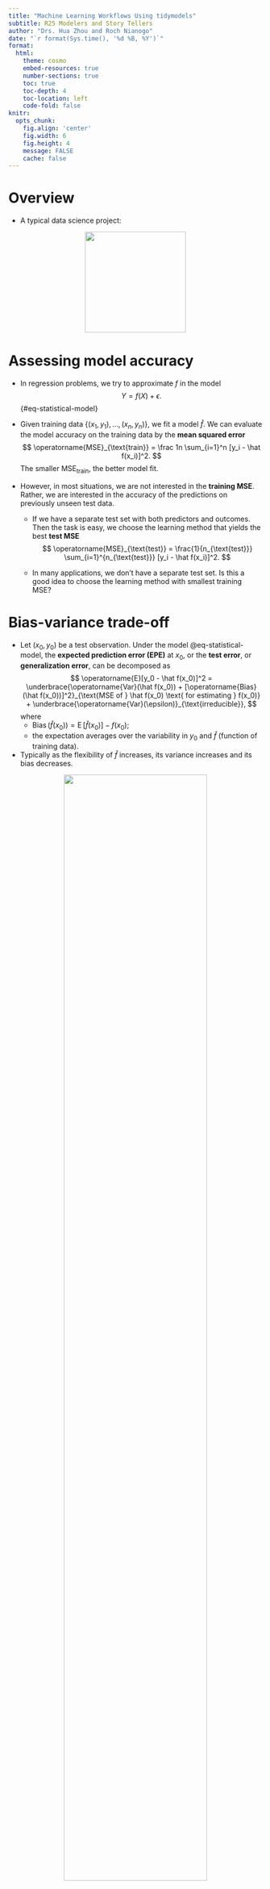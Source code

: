 ```yaml
---
title: "Machine Learning Workflows Using tidymodels"
subtitle: R25 Modelers and Story Tellers
author: "Drs. Hua Zhou and Roch Nianogo"
date: "`r format(Sys.time(), '%d %B, %Y')`"
format:
  html:
    theme: cosmo
    embed-resources: true
    number-sections: true
    toc: true
    toc-depth: 4
    toc-location: left
    code-fold: false
knitr:
  opts_chunk: 
    fig.align: 'center'
    fig.width: 6
    fig.height: 4
    message: FALSE
    cache: false
---
```


# Overview

- A typical data science project:

<p align="center">
<img src="./data-science.png" height="200">
</p>

# Assessing model accuracy

- In regression problems, we try to approximate $f$ in the model
$$
Y = f(X) + \epsilon.
$$ {#eq-statistical-model}

- Given training data $\{(x_1, y_1), \ldots, (x_n, y_n)\}$, we fit a model $\hat f$. We can evaluate the model accuracy on the training data by the **mean squared error**
$$
\operatorname{MSE}_{\text{train}} = \frac 1n \sum_{i=1}^n [y_i - \hat f(x_i)]^2. 
$$
The smaller $\operatorname{MSE}_{\text{train}}$, the better model fit.

- However, in most situations, we are not interested in the **training MSE**. Rather, we are interested in the accuracy of the predictions on previously unseen test data.

    - If we have a separate test set with both predictors and outcomes. Then the task is easy, we choose the learning method that yields the best **test MSE**
    $$
    \operatorname{MSE}_{\text{test}} = \frac{1}{n_{\text{test}}} \sum_{i=1}^{n_{\text{test}}} [y_i - \hat f(x_i)]^2. 
    $$
    
    - In many applications, we don't have a separate test set. Is this a good idea to choose the learning method with smallest training MSE? 

# Bias-variance trade-off

- Let $(x_0, y_0)$ be a test observation. Under the model @eq-statistical-model, the **expected prediction error (EPE)** at $x_0$, or the **test error**, or **generalization error**, can be decomposed as
$$
\operatorname{E}[y_0 - \hat f(x_0)]^2 = \underbrace{\operatorname{Var}(\hat f(x_0)) + [\operatorname{Bias}(\hat f(x_0))]^2}_{\text{MSE of } \hat f(x_0) \text{ for estimating } f(x_0)} + \underbrace{\operatorname{Var}(\epsilon)}_{\text{irreducible}},
$$
where
    - $\operatorname{Bias}(\hat f(x_0)) = \operatorname{E}[\hat f(x_0)] - f(x_0)$;
    - the expectation averages over the variability in $y_0$ and $\hat f$ (function of training data).
    
- Typically as the flexibility of $\hat f$ increases, its variance increases and its bias decreases. 

::: {#fig-tradeoff-bias-variance-tradeoff}

<p align="center">
![](bias-and-variance-tradeoff.jpg){width=75%}
</p>

Bias-variance trade-off.

:::

## Interpretability-flexibility trade-off

::: {#fig-tradeoff}

<p align="center">
![](ISL_fig_2_7.pdf){width=700px height=500px}
</p>

Trade-off of model flexibility vs interpretability.

:::

# $K$-fold cross validation

- **Widely used approach** for estimating test error.

- Estimates can be used to select best model, and to give an
idea of the test error of the final chosen model.

- Idea is to randomly divide the data into $K$ equal-sized parts. We leave out part $k$, fit the model to the other $K-1$ parts (combined), and then obtain predictions for the left-out $k$th part.

- This is done in turn for each part $k = 1, 2, \ldots, K$, and then the results are combined.

::: {#fig-10-fold-cv-auto}

<p align="center">
![](cross-validation.png){width=75%}
</p>

A schematic display of K-fold CV. A set of $n$ observations is randomly split into $K$ non-overlapping groups. Each of these $K$-ths acts as a validation set (shown in beige), and the remainder as a training set (shown in blue). The test error is estimated by averaging the $K$ resulting MSE estimates.

:::

- Let the $K$ parts be $C_1, C_2, \ldots, C_K$, where $C_k$ denotes the indices of the observations in part $k$. There are $n_k$ observations in part $k$. If $N$ is a multiple of $K$, then $n_k = n / K$.

- Compute 
$$
\text{CV}_{(K)} = \sum_{k=1}^K \frac{n_k}{n} \text{MSE}_k,
$$
where
$$
\text{MSE}_k = \frac{1}{n_k} \sum_{i \in C_k} (y_i - \hat y_i)^2,
$$
and $\hat y_i$ is the fit for observation $i$, obtained from the data with part $k$ removed.

# **tidymodels** ecosystem

- [tidymodels](https://www.tidymodels.org/) is an ecosystem for:

    1. Build and fit a model;
    2. Feature engineering: coding qualitative predictors, transformation of predictors (e.g., log), extracting key features from raw variables (e.g., getting the day of the week out of a date variable), interaction terms, ...;
    3. Evaluate model using resampling (such as cross-validation).  
    4. Tuning model parameters.

<p align="center">
<img src="https://rviews.rstudio.com/2020/04/21/the-case-for-tidymodels/tidymodels.png" height="300">
</p>

# Data example

We illustrate a binary classification example using a dataset from the Cleveland Clinic Foundation for Heart Disease.

## Logistic regression (with enet regularization) workflow

[qmd](https://raw.githubusercontent.com/NIH-R25-ModelersAndStoryTellers/2023/master/data-science-tutorials/10-tidymodels/workflow_logit_heart.qmd), [html](https://NIH-R25-ModelersAndStoryTellers.github.io/2023/data-science-tutorials/10-tidymodels/workflow_logit_heart.html)

## Random forest workflow

[qmd](https://raw.githubusercontent.com/NIH-R25-ModelersAndStoryTellers/2023/master/data-science-tutorials/10-tidymodels/workflow_rf_heart.qmd), [html](https://NIH-R25-ModelersAndStoryTellers.github.io/2023/data-science-tutorials/10-tidymodels/workflow_rf_heart.html)

## Boosting (XGBoost) workflow

[qmd](https://raw.githubusercontent.com/NIH-R25-ModelersAndStoryTellers/2023/master/data-science-tutorials/10-tidymodels/workflow_xgboost_heart.qmd), [html](https://NIH-R25-ModelersAndStoryTellers.github.io/2023/data-science-tutorials/10-tidymodels/workflow_xgboost_heart.html)

## SVM (with radial basis kernel) workflow

[qmd](https://raw.githubusercontent.com/NIH-R25-ModelersAndStoryTellers/2023/master/data-science-tutorials/10-tidymodels/workflow_svmrbf_heart.qmd), [html](https://NIH-R25-ModelersAndStoryTellers.github.io/2023/data-science-tutorials/10-tidymodels/workflow_svmrbf_heart.html)

## Multi-layer perceptron (MLP) workflow

[qmd](https://raw.githubusercontent.com/NIH-R25-ModelersAndStoryTellers/2023/master/data-science-tutorials/10-tidymodels/workflow_mlp_heart.qmd), [html](https://NIH-R25-ModelersAndStoryTellers.github.io/2023/data-science-tutorials/10-tidymodels/workflow_mlp_heart.html)
